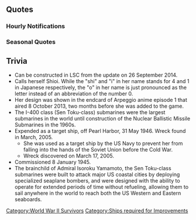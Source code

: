 {{ShipPageHeader}}

==Quotes==
{{ShipQuotes
|Introduction = 提督、ごきげんよう。潜特型二番艦伊401です。しおいって呼んでね。
|Introduction/En = Good day, Admiral. I'm I-401, the second ship in the special submarine series. Just call me Shioi.

|Introduction/Kai = 提督、ごきげんよう。潜特型二番艦伊401、改良型です。
|Introduction/Kai/En = A good day to you, Admiral. It's the upgraded I-401, of the special submarine class.

|Library = 伊400型潜水艦二番艦、伊401です。<br>地球をぐるっと一周以上余裕で航行できる長大な航続力と、特殊攻撃機「晴嵐」を3機搭載する潜水空母なんです。<br>そう、戦略的秘密兵器…秘密なんだからっ！
|Library/En = I'm I-401, the second ship in the I-400 submarine series.<br>I'm a submarine carrier capable of making a round trip around the world, and carries 3 units of the special attack plane "Seiran".<br>Yes, it's a secret strategic weapon... it's a secret, okay?
|Library/Note = The Sen-Toku (I-400) Class was unknown to many in the IJN as well as to Allied forces. It remained a secret until the US was handed the subs after the war ended.

|Secretary 1 = なんですか？
|Secretary 1/En = What is it?

|Secretary 2 = 潜ります？潜っちゃいます？
|Secretary 2/En = Can I dive yet? Can I dive yet?

|Secretary 2/Kai = 潜ります？潜らせちゃいます？
|Secretary 2/Kai/En = What is it? A dive? How about a dive?

|Secretary 3 = 飛行機格納筒はあんまり触っちゃダメですよ
|Secretary 3/En = Please don't touch my hangar tubes that much.

|Secretary 3/Kai = だーかーらー　晴嵐はデリケートなんだから、あんまり触んないでって
|Secretary 3/Kai/En = I told you that the Seiran is a delicate plane... so stop touching it so much.

|Idle = えーっとー、運河とか、ね、運河とか行ってみたいねー、ね？
|Idle/En = Umm... the canal, can we go to the canal?
|Idle/Note = I-401 was designed to attack the Panama Canal to delay Allied supplies and reinforcements from the Atlantic by several months. However by the time of the operation Japan was severely disadvantaged and the operation was cancelled.

|Secretary Married = ん？　どうしたの？　疲れた？　提督、無理しないでね。
|Secretary Married/En = Hmm? What's up? Are you tired?  Admiral, you shouldn't work so hard.

|Wedding = 提督…私、活躍できた？　ほんと？　嘘じゃなくって？　ぅん、良かったぁ～。なら、提督に、一つだけお願いしていい？　うん、一つだけ…ね？
|Wedding/En = Admiral... did.. I do well?  Really?  You're not lying?  Well, that's great! Then, can I ask for a favour from the admiral? Yeah, just one... okay?

|Looking At Scores = えーっと、提督と艦隊の情報ですね
|Looking At Scores/En = Umm, here is the admiral and the fleet's information.

|Looking At Scores/Kai = ん～？提督、調子良い？どう？
|Looking At Scores/Kai/En = Hmm? Admiral, going good? How is it?

|Joining A Fleet = 伊401出撃します！
|Joining A Fleet/En = I-401, heading out!

|Joining A Fleet/Kai = 旗艦、伊401出撃します！
|Joining A Fleet/Kai/En = Flagship, I-401, heading out!

|Equipment 1 = あっ、いいね、いいと思います！
|Equipment 1/En = Ah, this is great, this is really great!

|Equipment 1/Kai = あぁ～、そうきたかぁ～、有りです！
|Equipment 1/Kai/En = Aah, so that's how it works... This'll do!

|Equipment 2 = やったー！その強化、いいと思います！
|Equipment 2/En = Hurray! I think this is a great modernization!

|Equipment 2/Kai = うんうん！いいね！いいと思います！
|Equipment 2/Kai/En = Yeah, yeah! This is great, this is really great!

|Equipment 3 = 潜っちゃうよ！
|Equipment 3/En = I'm diving!

|Supply = あー！　ありがと！　大切大切！
|Supply/En = Ah, thank you! I'll use them wisely!

|Docking Minor = お風呂にどぼーん！　してきます！
|Docking Minor/En = I'll go take a quick splash!

|Docking Minor/Kai = お風呂直行！どぼーん！
|Docking Minor/Kai/En = Straight to the baths! Splash!

|Docking Major = 長いお風呂もいいですよねぇ、うん！
|Docking Major/En = A nice long bath is fine too! Yeah!

|Docking Major/Kai = お風呂はいいですよね～！うんうん！
|Docking Major/Kai/En = The bath sure is nice... yep, it sure is!

|Docking Complete = 修理が終わったみたいよ。
|Docking Complete/En = It seems that repairing has finished.

|Docking Complete/Kai = やーっと修理が終わったみたいよ。
|Docking Complete/Kai/En = It seems the repairs have fiiinally finished.

|Construction = 新しい娘が来たみたい、どんなだろう？
|Construction/En = Seems like a new girl has arrived. Wonder what she's like?

|Construction/Kai = 新しい子なんだって。妹かな～？
|Construction/Kai/En = Seems like there's a new girl. Wonder if it's a younger sister?

|Returning From Sortie = 作戦完了。艦隊、帰投しました！
|Returning From Sortie/En = Operation complete. The fleet has returned!

|Returning From Sortie/Kai = 作戦おーしまいっ！艦隊、戻りました！
|Returning From Sortie/Kai/En = And that's the operation! The fleet has returned!

|Starting A Sortie = 潜水空母伊400型出番です！
|Starting A Sortie/En = It's showtime for the I-400 series!

|Starting A Sortie/Kai = 潜水空母伊400型、さぁ急速潜行です
|Starting A Sortie/Kai/En = SSV I-400 class, commencing crash dive!

|Battle Start = さぁー…伊400型の戦い、始めるよ！
|Battle Start/En = Now... the battle for the I-400's begin here!

|Battle Start/Kai = よぉ～し！伊401の華麗な戦い、始めちゃうよ！
|Battle Start/Kai/En = Okay! Time to start I-401's gallant battle!

|Attack = いっけぇーっ！
|Attack/En = Goooooo!

|Attack/Kai = やっちゃうからね！
|Attack/Kai/En = Go get em!

|Night Battle = さぁ、夜もひと踏ん張り、やっちゃうからね！
|Night Battle/En = Alright, let's go through another night!

|Night Battle/Kai = ふふーん♪　伊400型の追撃はしつこいんだから！
|Night Battle/Kai/En = Fufu~n♪ You can't escape from the pursuit of I-400 class!

|Night Attack = 晴嵐と、酸素魚雷。イケてるでしょ！
|Night Attack/En = Seiran and oxygen torpedoes. These should work!

|Night Attack/Kai = 晴嵐さんたちは友達だもーん
|Night Attack/Kai/En = The Seirans are my friends, after all.

|MVP = あっ、私が活躍しちゃった？　やったね♪　やっぱり伊400型はイケるじゃない
|MVP/En = Ah, I did it? Hurray! The I-400's are good, after all.
|MVP/Note = The I-400s never saw any real action during WWII.

|Minor Damage 1 = あぁーっ！　やだやだ！
|Minor Damage 1/En = Hey! I don't want this!

|Minor Damage 2 = やだやだやだ！　痛いじゃない！
|Minor Damage 2/En = No, please, no! This hurts!

|Major Damage = んぐふっ、やられた…。でも、まだまだやれるよ！　なめないで！
|Major Damage/En = Guh, I got hit for a good one. I can still keep going, so don't underestimate me!

|Sunk = うっうぅ…今回は随分暴れられたかな…沈む船が本当に沈むのね…バイバイ…
|Sunk/En = I wonder if I ran wild enough this time round. A ship really sinks when they're sunk, huh. Bye bye.
}}

===Hourly Notifications===
{{Shiphourly
|00JP = マルマルマルマル。提督、お疲れ様ですよー。
|00EN = 0000. Thank you for your hard work, admiral.
|00Note = 
|01JP = マルヒトマルマル。しおい、ちょっとねむいなー。あ、まだ起きてるよ
|01EN = 0100. I'm a bit sleepy... oh, I'm still awake.
|01Note = 
|02JP = マルフタマルマル。提督、そろそろ寝ないの？　ほんとー？　がんばるなー。
|02EN = 0200. Admiral, should you sleep now? Really? You're such a hard worker.
|02Note = 
|03JP = マルサンマルマル。提督、しおい、少しだけ横になる、ね？　むにゃ…
|03EN = 0300. Admiral, I'm going to lie down a bit, okay? Zzz...
|03Note = 
|04JP = マルヨンマルマル。ん、んー、そろそろ朝かー。しょうがない、頑張るか！
|04EN = 0400. Mm, mmm... it's almost morning, huh... Oh well, let's keep going!
|04Note = 
|05JP = マルゴーマルマル。朝ですね。よーし！　頑張るぞー、おー！
|05EN = 0500. It's the morning! Ok-ay! Time to do my best, yeah!
|05Note = 
|06JP = マルロクマルマル。提督、朝ですよ、朝！　朝の一潜り、しちゃう？
|06EN = 0600. Admiral, it's morning! The morning! Want to do a morning dive?
|06Note = 
|07JP = マルナナマルマル。朝ごはん食ーべよっ！　しおい、何がいいかなぁ？もずくとか？
|07EN = 0700. Let's have breakfast! What should I have? Mozuku, perhaps?
|07Note = Mozuku is a type of edible seaweed.
|08JP = マルハチマルマル。提督、朝ごはんおいしかった？　よかった！
|08EN = 0800. Admiral, was breakfast good? Good to hear!
|08Note = 
|09JP = マルキューマルマル。さぁ、そろそろ本格的に出撃しちゃう？！ねぇ？！
|09EN = 0900. It's almost time for a real operation now! What say?
|09Note = 
|10JP = ヒトマルマルマル。そうねぇ。対潜装備の駆逐艦とか軽巡とかは、ちょっと嫌ね
|10EN = 1000. Yeah. I don't really like destroyers and light cruisers equipped with anti-submarine equipment.
|10Note = 
|11JP = ヒトヒトマルマル。提督、そろそろお昼よね。何にする、お昼、ねぇ。
|11EN = 1100. Admiral, it'll be noon soon. What would you like? For lunch, that is.
|11Note = 
|12JP = ヒトフタマルマル。やったー！お昼だー！　半舷上陸していい、かな？
|12EN = 1200. Woohoo! It's lunchtime! I wonder if I can send half the crew onshore...
|12Note = 
|13JP = ヒトサンマルマル。お昼おいしかったねぇ、提督。やっぱお昼はカレーだよね。
|13EN = 1300. The lunch was great, admiral. Nothing beats curry at lunch.
|13Note = 
|14JP = ヒトヨンマルマル。潜水艦だけで艦隊組んで、ちょっと潜ってこようよ。
|14EN = 1400. I'm going for a short dive with a submarine-only fleet.
|14Note = 
|15JP = ヒトゴーマルマル。提督、戦績が更新されますね。確認します？
|15EN = 1500. Admiral, the ranking have been updated. Do you wish to check?
|15Note = 
|16JP = ヒトロクマルマル。んー、流石にちょっと疲れたかなぁ。提督、少し休む？
|16EN = 1600. Hmm... I am feeling a bit tired. Admiral, want to take a short rest?
|16Note = 
|17JP = ヒトナナマルマル。もうすぐ夜だねぇ。はー、疲れたぁ、晩御飯なんだろう、ねぇ？
|17EN = 1700. It'll be evening soon. Phew, I sure am beat. What would you like for dinner?
|17Note = 
|18JP = ヒトハチマルマル。提督、日が暮れちゃったよ？　そろそろ今日はおしまい？
|18EN = 1800. Admiral, the sun has set already? Shall we call it a day?
|18Note = 
|19JP = ヒトキューマルマル。提督ー、ここからの夜景もいいよね。割と好き。
|19EN = 1900. Admiral, the night view here is great too. I really like it.
|19Note = 
|20JP = フタマルマルマル。さっ、晩御飯食べよう。今日は何かなぁ、ワクワクするね！
|20EN = 2000. Let's have dinner now. I can't wait to find out what we're having!
|20Note = 
|21JP = フタヒトマルマル。はー、今日も疲れたねぇ。晴嵐整備して、そろそろ寝ちゃおうかな。
|21EN = 2100. Phew, this sure was a tiring day. Guess I'll sleep after maintaining my Seiran.
|21Note = 
|22JP = フタフタマルマル。とっぷり夜だよぉ。晴嵐も片付けたし、もう休まない？
|22EN = 2200. The night is getting deep. I've finished maintaining the Seiran, so why don't you take a rest?
|22Note = 
|23JP = フタサンマルマル。提督、そろそろ寝ようよ？　睡眠時間も大切だよ？
|23EN = 2300. Admiral, shouldn't you sleep now? Sleep is important, you know?
|23Note = 
}}

===Seasonal Quotes===
{{Shipquoteseasonal
|NewYear2016 = 提督、私の活躍できる作戦、ちゃんと考えてよね。ホントだよ、お願いなんだからね、ね～！
|NewYear2016_EN = Admiral, could you please think of an operation where I can actually play an active role. Seriously, I'm begging you!
|NewYear2016_Clip = {{Audio|file=I-401_New_Year_2016.ogg}}
|NewYear2016_Note = 
}}

==Trivia==
* Can be constructed in LSC from the update on 26 September 2014.
*Calls herself Shioi. While the "shi" and "i" in her name stands for 4 and 1 in Japanese respectively, the "o" in her name is just pronounced as the letter instead of an abbreviation of the number 0.
* Her design was shown in the endcard of Arpeggio anime episode 1 that aired 8 October 2013, two months before she was added to the game.
*The I-400 class (Sen Toku-class) submarines were the largest submarines in the world until construction of the Nuclear Ballistic Missile Submarines in the 1960s.
*Expended as a target ship, off Pearl Harbor, 31 May 1946. Wreck found in March, 2005.
**She was used as a target ship by the US Navy to prevent her from falling into the hands of the Soviet Union before the Cold War.
**Wreck discovered on March 17, 2005.
* Commissioned 8 January 1945.
*The brainchild of Admiral Isoroku Yamamoto, the Sen Toku-class submarines were built to attack major US coastal cities by deploying specialized seaplane bombers, and were designed with the ability to operate for extended periods of time without refueling, allowing them to sail anywhere in the world to reach both the US Western and Eastern seaboards.

{{ShipPageFooter}}
[[Category:World War II Survivors]]
[[Category:Ships required for Improvements]]